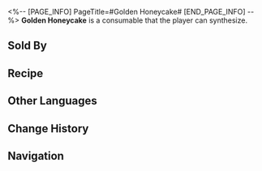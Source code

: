 <%-- [PAGE_INFO]
PageTitle=#Golden Honeycake#
[END_PAGE_INFO] --%>
{{Consumable Infobox
|id          = 401031
|image       = Item Golden Honeycake.png{{subst:void|<!--$UPLOAD:<<SpriteOutput/ItemFigures/401031.png>-<Item Golden Honeycake.png>-<Consumable Icons>>-->}}
|type        = Defense Consumables
|rarity      = 2
|effect      = When entering the next battle, all allies immediately heal for 24% of their respective Max HP.
|description = Golden Honeycakes, one of the oldest delicacies in Amphoreus history, was once a favorite high-end dessert among the nobility. Now, it's becoming a trendy, fashionable food on Okhema's teleslate...
|effectType  = 
|effectType2 = 
|effectType3 = 
|recipe      = {{cx|Source missing}}
|source1     = [[Omni-Synthesizer]]
|source2     = [[Marmoreal Diner]]
|source3     = 
}}
{{Description|''"This thing blew up way too fast... I'm a native Okheman, but I never had sweet pancakes at home growing up!"''<br />''"Apparently, a dessert shop got Mr. Mydei to advertise it on the teleslate, and after it went viral, other businesses got envious..."''<br />''"...But honestly, you have to admit, the new flavors they've developed are actually pretty good."''}}
'''Golden Honeycake''' is a consumable that the player can synthesize.

==Sold By==
{{Shop Availability}}

==Recipe==
{{Recipe
|type                  = Synthesis
|group                 = Consumable
|Deep Marrow Rock Salt = 2
|Basic Ingredients     = 2
|sort                  = Deep Marrow Rock Salt;Basic Ingredients
}}

==Other Languages==
{{Other Languages
|en   = Golden Honeycake
|zhs  = 黄金蜜饼
|zht  = 黃金蜜餅
|ja   = 黄金のハニーケーキ
|ko   = 황금 허니 팬케이크
|es   = Pastel de miel dorado
|fr   = Gâteau au miel doré
|ru   = Золотые оладьи
|th   = เค้กน้ำผึ้งทองคำ
|vi   = Bánh Mật Vàng
|de   = Goldener Honigkuchen
|id   = Golden Honeycake
|pt   = Panquecas de Mel Dourado
}}

==Change History==
{{Change History|3.0}}

==Navigation==
{{Consumable Navbox}}